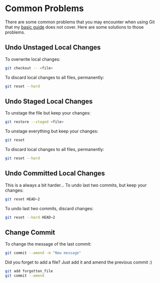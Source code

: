 # Common Problems

There are some common problems that you may encounter when using Git that my [basic guide](/digitalGarden/cs/git/basics) does not cover. Here are some solutions to those problems.

## Undo Unstaged Local Changes

To overwrite local changes:

```bash
git checkout -- <file>
```

To discard local changes to all files, permanently:

```bash
git reset --hard
```

## Undo Staged Local Changes

To unstage the file but keep your changes:

```bash
git restore --staged <file>
```

To unstage everything but keep your changes:

```bash
git reset
```

To discard local changes to all files, permanently:

```bash
git reset --hard
```

## Undo Committed Local Changes

This is a always a bit harder...
To undo last two commits, but keep your changes:

```bash
git reset HEAD~2
```

To undo last two commits, discard changes:

```bash
git reset --hard HEAD~2
```

## Change Commit

To change the message of the last commit:

```bash
git commit --amend -m "New message"
```

Did you forget to add a file? Just add it and amend the previous commit :)

```bash
git add forgotten_file
git commit --amend
```

